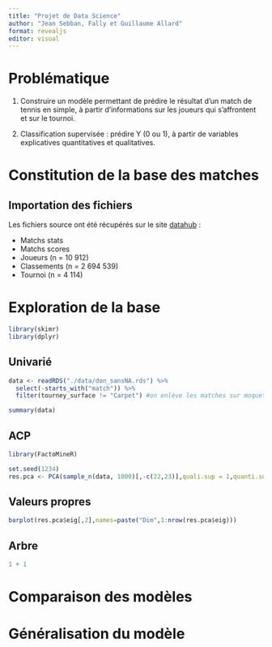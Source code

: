 ---
title: "Projet de Data Science"
author: "Jean Sebban, Fally et Guillaume Allard"
format: revealjs
editor: visual
---

# Problématique

1.  Construire un modèle permettant de prédire le résultat d'un match de tennis en simple, à partir d'informations sur les joueurs qui s'affrontent et sur le tournoi.

2.  Classification supervisée : prédire Y (0 ou 1), à partir de variables explicatives quantitatives et qualitatives.

# Constitution de la base des matches

## Importation des fichiers

Les fichiers source ont été récupérés sur le site [datahub](https://datahub.io/sports-data/atp-world-tour-tennis-data) :

-   Matchs stats
-   Matchs scores
-   Joueurs (n = 10 912)
-   Classements (n = 2 694 539)
-   Tournoi (n = 4 114)

# Exploration de la base

```{r}
library(skimr)
library(dplyr)
```

## Univarié

```{r}
data <- readRDS("./data/don_sansNA.rds") %>% 
  select(-starts_with("match")) %>% 
  filter(tourney_surface != "Carpet") #on enlève les matches sur moquette
```

```{r,echo=TRUE}

summary(data)
```

## ACP

```{r}
library(FactoMineR)

set.seed(1234)
res.pca <- PCA(sample_n(data, 1000)[,-c(22,23)],quali.sup = 1,quanti.sup = 22)
```

## Valeurs propres

```{r}
barplot(res.pca$eig[,2],names=paste("Dim",1:nrow(res.pca$eig)))
```

## Arbre

```{r}
1 + 1
```

# Comparaison des modèles

# Généralisation du modèle

